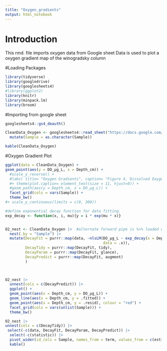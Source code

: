 ```yaml
---
title: "Oxygen_gradients"
output: html_notebook
---
```


# Introduction

This rmd. file imports oxygen data from Google sheet
Data is used to plot a oxygen gradient map of the winogradsky column 

#Loading Packages 

```r
library(tidyverse) 
library(googledrive) 
library(googlesheets4)
#library(ggplot2)
library(knitr)
library(minpack.lm)
library(broom)
```

#Importing from google sheet

```r

googlesheets4::gs4_deauth()

CleanData_Oxygen <- googlesheets4::read_sheet("https://docs.google.com/spreadsheets/d/1hNakCyqPsTNRFpf1lGjoBQ-papyZ6xHKT6mcvh3LMb8/edit?pli=1&gid=842906991#gid=842906991", "CleanData_Oxygen") |>
  mutate(Sample = as.character(Sample))

kable(CleanData_Oxygen) 
```



#Oxygen Gradient Plot

```r
ggplot(data = CleanData_Oxygen) +
geom_point(aes(y = DO_µg_L, x = Depth_cm)) + 
  #scale_y_reverse() +
  #labs( title= "Oxygen Gradients", caption= "Figure X. Dissolved Oxygen (DO) (µg/L) measured in four Winogradsky colums at 5 depths (cm)") 
  #+ theme(plot.caption= element_text(size = 11, hjust=0)) +
  #geom_path(aes(y = Depth_cm, x = DO_µg_L)) +
  facet_grid(cols = vars(Sample)) +
  theme_bw()
#+ scale_y_continuous(limits = c(0, 300))
```

```r
#define exponential decay function for data fitting.
exp_decay <- function(x, i, mu){y = i * exp(mu * x)}


O2_nest <- CleanData_Oxygen |>  #alternate forward pipe is %>% loaded with tidyverse
  nest(.by = "Sample") |>
  mutate(DecayFit = purrr::map(data, ~nlsLM(DO_µg_L ~ exp_decay(x = Depth_cm, i, mu),
                                            data = .x)),
         DecayTidy = purrr::map(DecayFit, tidy),
         DecayParam = purrr::map(DecayFit, glance),
         DecayPredict = purrr::map(DecayFit, augment)
         )

 
```


```r
O2_nest |>
  unnest(cols = c(DecayPredict)) |>
  ggplot() +
  geom_point(aes(x = Depth_cm, y = DO_µg_L)) +
  geom_line(aes(x = Depth_cm, y = .fitted)) +
  geom_point(aes(x = Depth_cm, y = .resid), colour = "red") +
  facet_grid(cols = vars(unlist(Sample))) +
  theme_bw()
```

```r
O2_nest |>
unnest(cols = c(DecayTidy)) |>
 select(-c(data, DecayFit, DecayParam, DecayPredict)) |>
  select(-c(statistic)) |>
  pivot_wider(id_cols = Sample, names_from = term, values_from = c(estimate, std.error, p.value)) |>
  kable()
```



